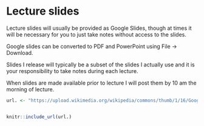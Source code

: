 # Lecture slides

Lecture slides will usually be provided as Google Slides, though at times it will be necessary for you to just take notes without access to the slides.   

Google slides can be converted to PDF and PowerPoint using File -> Download. 

Slides I release will typically be a subset of the slides I actually use and it is your responsibility to take notes during each lecture.

When slides are made available prior to lecture I will post them by 10 am the morning of lecture.


```r
url. <- "https://upload.wikimedia.org/wikipedia/commons/thumb/1/16/Google_Slides_2020_Logo.svg/174px-Google_Slides_2020_Logo.svg.png"


knitr::include_url(url.)
```

